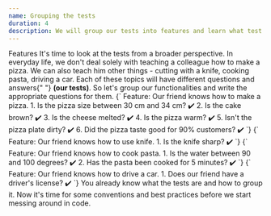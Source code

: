 ```yaml
---
name: Grouping the tests
duration: 4
description: We will group our tests into features and learn what test scenarios are.
---
```


<Section>
  <XL>Features</XL>
  <M>
    It's time to look at the tests from a broader perspective. In everyday life,
    we don't deal solely with teaching a colleague how to make a pizza. We can
    also teach him other things - cutting with a knife, cooking pasta, driving a
    car. Each of these topics will have different questions and answers{" "}
    <B>(our tests)</B>. So let's group our functionalities and write the
    appropriate questions for them.
  </M>
  <Snippet>
    {`
Feature: Our friend knows how to make a pizza.
1. Is the pizza size between 30 cm and 34 cm? ✔️
2. Is the cake brown? ✔️
3. Is the cheese melted? ✔️
4. Is the pizza warm? ✔️
5. Isn't the pizza plate dirty? ✔️
6. Did the pizza taste good for 90% customers? ✔️
   `}
  </Snippet>
  <Snippet>
    {`
Feature: Our friend knows how to use knife.
1. Is the knife sharp? ✔️
   `}
  </Snippet>
  <Snippet>
    {`
Feature: Our friend knows how to cook pasta.
1. Is the water between 90 and 100 degrees? ✔️
2. Has the pasta been cooked for 5 minutes? ✔️
   `}
  </Snippet>
  <Snippet>
    {`
Feature: Our friend knows how to drive a car.
1. Does our friend have a driver's license? ✔️
   `}
  </Snippet>
  <M>
    You already know what the tests are and how to group it. Now it's time for
    some conventions and best practices before we start messing around in code.
  </M>
</Section>
